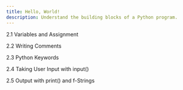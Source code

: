 ```yaml
---
title: Hello, World!
description: Understand the building blocks of a Python program.
---
```


2.1 Variables and Assignment

2.2 Writing Comments

2.3 Python Keywords

2.4 Taking User Input with input()

2.5 Output with print() and f-Strings